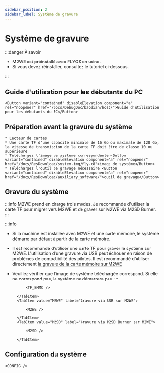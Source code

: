 ```yaml
---
sidebar_position: 2
sidebar_label: Système de gravure
---
```



# Système de gravure

:::danger À savoir

* M2WE est préinstallé avec FLYOS en usine.
* Si vous devez réinstaller, consultez le tutoriel ci-dessous.

:::


## Guide d'utilisation pour les débutants du PC

    <Button variant="contained" disableElevation component="a" rel="noopener" href="/docs/DebugDoc/baodian/host/">Guide d'utilisation pour les débutants du PC</Button>

## Préparation avant la gravure du système

    * Lecteur de cartes
    * Une carte TF d'une capacité minimale de 16 Go ou maximale de 128 Go, la vitesse de transmission de la carte TF doit être de classe 10 ou supérieure
    * Téléchargez l'image de système correspondante <Button variant="contained" disableElevation component="a" rel="noopener" href="/docs/ResDownload/system-img/fly-c8">image de système</Button>
    * Téléchargez l'outil de gravage nécessaire <Button variant="contained" disableElevation component="a" rel="noopener" href="/docs/ResDownload/auxiliary_software/">outil de gravage</Button>

## Gravure du système

:::info
M2WE prend en charge trois modes. Je recommande d'utiliser la carte TF pour migrer vers M2WE et de graver sur M2WE via M2SD Burner.
:::

:::info
* Si la machine est installée avec M2WE et une carte mémoire, le système démarre par défaut à partir de la carte mémoire.
* Il est recommandé d'utiliser une carte TF pour graver le système sur M2WE. L'utilisation d'une gravure via USB peut échouer en raison de problèmes de compatibilité des pilotes. Il est recommandé d'utiliser directement [la gravure de la carte mémoire sur M2WE](https://mellow-next.klipper.cn/docs/ProductDoc/SBC/fly-pi-v2/fly-os)
* Veuillez vérifier que l'image de système téléchargée correspond. Si elle ne correspond pas, le système ne démarrera pas.
:::

    <Tabs>
        <TabItem value="TF_M2WE" label="Gravure via carte TF sur M2WE">
            
            <TF_EMMC />

        </TabItem>
        <TabItem value="M2WE" label="Gravure via USB sur M2WE">
            
            <M2WE />

        </TabItem>
        <TabItem value="M2SD" label="Gravure via M2SD Burner sur M2WE">
            
            <M2SD />

        </TabItem>
    </Tabs>


## Configuration du système

    <CONFIG />
